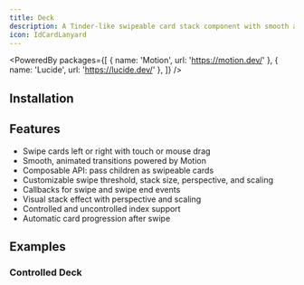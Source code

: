 ```yaml
---
title: Deck
description: A Tinder-like swipeable card stack component with smooth animations.
icon: IdCardLanyard
---
```


<PoweredBy packages={[
  { name: 'Motion', url: 'https://motion.dev/' },
  { name: 'Lucide', url: 'https://lucide.dev/' },
]} />

<Preview path="deck" />

## Installation

<Installer packageName="deck" />

## Features

- Swipe cards left or right with touch or mouse drag
- Smooth, animated transitions powered by Motion
- Composable API: pass children as swipeable cards
- Customizable swipe threshold, stack size, perspective, and scaling
- Callbacks for swipe and swipe end events
- Visual stack effect with perspective and scaling
- Controlled and uncontrolled index support
- Automatic card progression after swipe

## Examples

### Controlled Deck

<Preview path="deck-controlled" />
